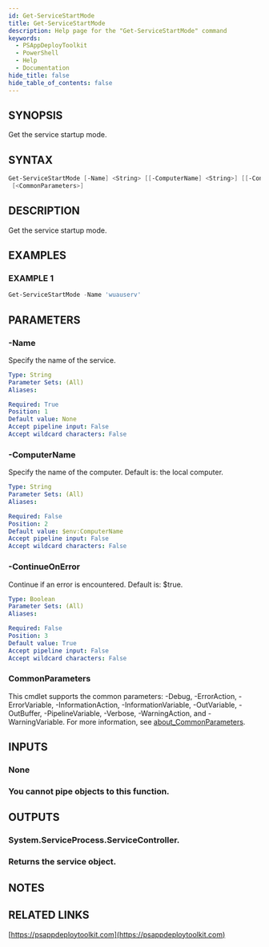 ```yaml
---
id: Get-ServiceStartMode
title: Get-ServiceStartMode
description: Help page for the "Get-ServiceStartMode" command
keywords:
  - PSAppDeployToolkit
  - PowerShell
  - Help
  - Documentation
hide_title: false
hide_table_of_contents: false
---
```


## SYNOPSIS

Get the service startup mode.

## SYNTAX

```powershell
Get-ServiceStartMode [-Name] <String> [[-ComputerName] <String>] [[-ContinueOnError] <Boolean>]
 [<CommonParameters>]
```

## DESCRIPTION

Get the service startup mode.

## EXAMPLES

### EXAMPLE 1

```powershell
Get-ServiceStartMode -Name 'wuauserv'
```

## PARAMETERS

### -Name

Specify the name of the service.

```yaml
Type: String
Parameter Sets: (All)
Aliases:

Required: True
Position: 1
Default value: None
Accept pipeline input: False
Accept wildcard characters: False
```

### -ComputerName

Specify the name of the computer.
Default is: the local computer.

```yaml
Type: String
Parameter Sets: (All)
Aliases:

Required: False
Position: 2
Default value: $env:ComputerName
Accept pipeline input: False
Accept wildcard characters: False
```

### -ContinueOnError

Continue if an error is encountered.
Default is: $true.

```yaml
Type: Boolean
Parameter Sets: (All)
Aliases:

Required: False
Position: 3
Default value: True
Accept pipeline input: False
Accept wildcard characters: False
```

### CommonParameters

This cmdlet supports the common parameters: -Debug, -ErrorAction, -ErrorVariable, -InformationAction, -InformationVariable, -OutVariable, -OutBuffer, -PipelineVariable, -Verbose, -WarningAction, and -WarningVariable. For more information, see [about_CommonParameters](http://go.microsoft.com/fwlink/?LinkID=113216).

## INPUTS

### None

### You cannot pipe objects to this function.

## OUTPUTS

### System.ServiceProcess.ServiceController.

### Returns the service object.

## NOTES

## RELATED LINKS

[https://psappdeploytoolkit.com](https://psappdeploytoolkit.com)
